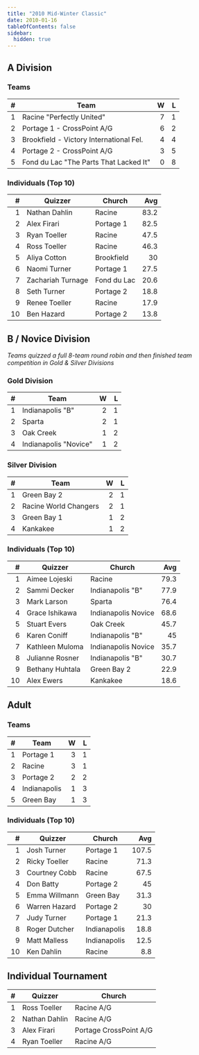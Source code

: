 ```yaml
---
title: "2010 Mid-Winter Classic"
date: 2010-01-16
tableOfContents: false
sidebar:
  hidden: true
---
```


## A Division

### Teams

|    # | Team                                    |    W |    L |
| ---: | --------------------------------------- | ---: | ---: |
|    1 | Racine "Perfectly United"               |    7 |    1 |
|    2 | Portage 1 - CrossPoint A/G              |    6 |    2 |
|    3 | Brookfield - Victory International Fel. |    4 |    4 |
|    4 | Portage 2 - CrossPoint A/G              |    3 |    5 |
|    5 | Fond du Lac "The Parts That Lacked It"  |    0 |    8 |

### Individuals (Top 10)

|    # | Quizzer           | Church      |  Avg |
| ---: | ----------------- | ----------- | ---: |
|    1 | Nathan Dahlin     | Racine      | 83.2 |
|    2 | Alex Firari       | Portage 1   | 82.5 |
|    3 | Ryan Toeller      | Racine      | 47.5 |
|    4 | Ross Toeller      | Racine      | 46.3 |
|    5 | Aliya Cotton      | Brookfield  |   30 |
|    6 | Naomi Turner      | Portage 1   | 27.5 |
|    7 | Zachariah Turnage | Fond du Lac | 20.6 |
|    8 | Seth Turner       | Portage 2   | 18.8 |
|    9 | Renee Toeller     | Racine      | 17.9 |
|   10 | Ben Hazard        | Portage 2   | 13.8 |

## B / Novice Division

*Teams quizzed a full 8-team round robin and then finished team competition in Gold & Silver Divisions*

### Gold Division

|    # | Team                  |    W |    L |
| ---: | --------------------- | ---: | ---: |
|    1 | Indianapolis "B"      |    2 |    1 |
|    2 | Sparta                |    2 |    1 |
|    3 | Oak Creek             |    1 |    2 |
|    4 | Indianapolis "Novice" |    1 |    2 |

### Silver Division

|    # | Team                  |    W |    L |
| ---: | --------------------- | ---: | ---: |
|    1 | Green Bay 2           |    2 |    1 |
|    2 | Racine World Changers |    2 |    1 |
|    3 | Green Bay 1           |    1 |    2 |
|    4 | Kankakee              |    1 |    2 |

### Individuals (Top 10)

|    # | Quizzer         | Church              |  Avg |
| ---: | --------------- | ------------------- | ---: |
|    1 | Aimee Lojeski   | Racine              | 79.3 |
|    2 | Sammi Decker    | Indianapolis "B"    | 77.9 |
|    3 | Mark Larson     | Sparta              | 76.4 |
|    4 | Grace Ishikawa  | Indianapolis Novice | 68.6 |
|    5 | Stuart Evers    | Oak Creek           | 45.7 |
|    6 | Karen Coniff    | Indianapolis "B"    |   45 |
|    7 | Kathleen Muloma | Indianapolis Novice | 35.7 |
|    8 | Julianne Rosner | Indianapolis "B"    | 30.7 |
|    9 | Bethany Huhtala | Green Bay 2         | 22.9 |
|   10 | Alex Ewers      | Kankakee            | 18.6 |

## Adult

### Teams

|    # | Team         |    W |    L |
| ---: | ------------ | ---: | ---: |
|    1 | Portage 1    |    3 |    1 |
|    2 | Racine       |    3 |    1 |
|    3 | Portage 2    |    2 |    2 |
|    4 | Indianapolis |    1 |    3 |
|    5 | Green Bay    |    1 |    3 |

### Individuals (Top 10)

|    # | Quizzer       | Church       |   Avg |
| ---: | ------------- | ------------ | ----: |
|    1 | Josh Turner   | Portage 1    | 107.5 |
|    2 | Ricky Toeller | Racine       |  71.3 |
|    3 | Courtney Cobb | Racine       |  67.5 |
|    4 | Don Batty     | Portage 2    |    45 |
|    5 | Emma Willmann | Green Bay    |  31.3 |
|    6 | Warren Hazard | Portage 2    |    30 |
|    7 | Judy Turner   | Portage 1    |  21.3 |
|    8 | Roger Dutcher | Indianapolis |  18.8 |
|    9 | Matt Malless  | Indianapolis |  12.5 |
|   10 | Ken Dahlin    | Racine       |   8.8 |

## Individual Tournament

|    # | Quizzer       | Church                 |
| ---: | ------------- | ---------------------- |
|    1 | Ross Toeller  | Racine A/G             |
|    2 | Nathan Dahlin | Racine A/G             |
|    3 | Alex Firari   | Portage CrossPoint A/G |
|    4 | Ryan Toeller  | Racine A/G             |

